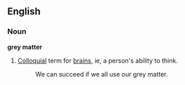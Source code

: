 ==English==
===Noun===
'''grey matter'''
# [[Colloquial]] term for [[brain]]s, ie, a person's ability to think.
#: We can succeed if we all use our grey matter.